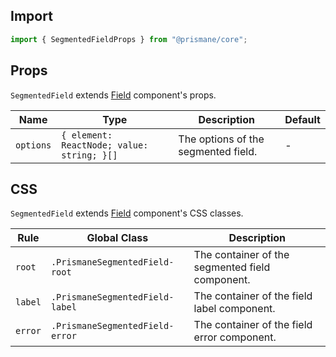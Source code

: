 ## Import

```js
import { SegmentedFieldProps } from "@prismane/core";
```

## Props

`SegmentedField` extends [Field](/docs/components-api/field-api) component's props.

| Name      | Type                                       | Description                         | Default |
| --------- | ------------------------------------------ | ----------------------------------- | ------- |
| `options` | `{ element: ReactNode; value: string; }[]` | The options of the segmented field. | -       |

## CSS

`SegmentedField` extends [Field](/docs/components-api/field-api) component's CSS classes.

| Rule    | Global Class                    | Description                                     |
| ------- | ------------------------------- | ----------------------------------------------- |
| `root`  | `.PrismaneSegmentedField-root`  | The container of the segmented field component. |
| `label` | `.PrismaneSegmentedField-label` | The container of the field label component.     |
| `error` | `.PrismaneSegmentedField-error` | The container of the field error component.     |
